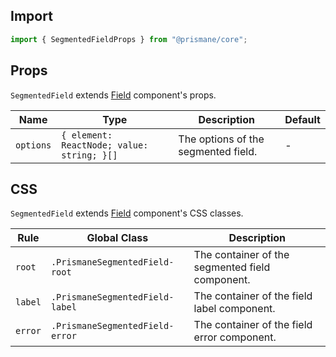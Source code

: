 ## Import

```js
import { SegmentedFieldProps } from "@prismane/core";
```

## Props

`SegmentedField` extends [Field](/docs/components-api/field-api) component's props.

| Name      | Type                                       | Description                         | Default |
| --------- | ------------------------------------------ | ----------------------------------- | ------- |
| `options` | `{ element: ReactNode; value: string; }[]` | The options of the segmented field. | -       |

## CSS

`SegmentedField` extends [Field](/docs/components-api/field-api) component's CSS classes.

| Rule    | Global Class                    | Description                                     |
| ------- | ------------------------------- | ----------------------------------------------- |
| `root`  | `.PrismaneSegmentedField-root`  | The container of the segmented field component. |
| `label` | `.PrismaneSegmentedField-label` | The container of the field label component.     |
| `error` | `.PrismaneSegmentedField-error` | The container of the field error component.     |
